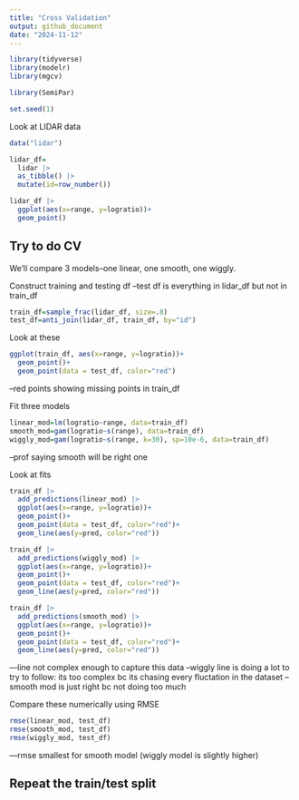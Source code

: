 ```yaml
---
title: "Cross Validation"
output: github_document
date: "2024-11-12"
---
```


```r
library(tidyverse)
library(modelr)
library(mgcv)

library(SemiPar)

set.seed(1)
```

Look at LIDAR data
```r
data("lidar")

lidar_df=
  lidar |> 
  as_tibble() |> 
  mutate(id=row_number())
```

```r
lidar_df |> 
  ggplot(aes(x=range, y=logratio))+
  geom_point()
```

## Try to do CV

We'll compare 3 models--one linear, one smooth, one wiggly.

Construct training and testing df
--test df is everything in lidar_df but not in train_df
```r
train_df=sample_frac(lidar_df, size=.8)
test_df=anti_join(lidar_df, train_df, by="id")
```

Look at these
```r
ggplot(train_df, aes(x=range, y=logratio))+
  geom_point()+
  geom_point(data = test_df, color="red")
```
--red points showing missing points in train_df 


Fit three models
```r
linear_mod=lm(logratio~range, data=train_df)
smooth_mod=gam(logratio~s(range), data=train_df)
wiggly_mod=gam(logratio~s(range, k=30), sp=10e-6, data=train_df)
```
--prof saying smooth will be right one

Look at fits
```r
train_df |> 
  add_predictions(linear_mod) |> 
  ggplot(aes(x=range, y=logratio))+
  geom_point()+
  geom_point(data = test_df, color="red")+
  geom_line(aes(y=pred, color="red"))

train_df |> 
  add_predictions(wiggly_mod) |> 
  ggplot(aes(x=range, y=logratio))+
  geom_point()+
  geom_point(data = test_df, color="red")+
  geom_line(aes(y=pred, color="red"))

train_df |> 
  add_predictions(smooth_mod) |> 
  ggplot(aes(x=range, y=logratio))+
  geom_point()+
  geom_point(data = test_df, color="red")+
  geom_line(aes(y=pred, color="red"))
```
---line not complex enough to capture this data
--wiggly line is doing a lot to try to follow: its too complex bc its chasing every fluctation in the dataset
--smooth mod is just right bc not doing too much


Compare these numerically using RMSE
```r
rmse(linear_mod, test_df)
rmse(smooth_mod, test_df)
rmse(wiggly_mod, test_df)
```
---rmse smallest for smooth model (wiggly model is slightly higher)

## Repeat the train/test split




